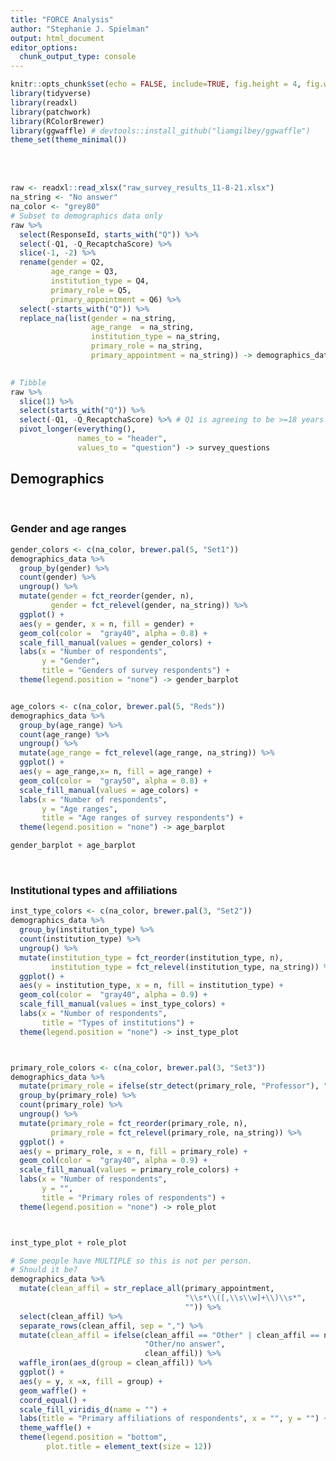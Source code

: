 ```yaml
---
title: "FORCE Analysis"
author: "Stephanie J. Spielman"
output: html_document
editor_options: 
  chunk_output_type: console
---
```


```r
knitr::opts_chunk$set(echo = FALSE, include=TRUE, fig.height = 4, fig.width = 6)
library(tidyverse)
library(readxl)
library(patchwork)
library(RColorBrewer)
library(ggwaffle) # devtools::install_github("liamgilbey/ggwaffle")
theme_set(theme_minimal())

```
<br><br>

<!--
##### Notes on data cleaning (for Stephanie)

+ The headers ending in `_TEXT` provide the survey responses for the associated questions' "Other" field.
+ Questions with `_` but without `_TEXT` are for multiple choice grids

-->

```r
raw <- readxl::read_xlsx("raw_survey_results_11-8-21.xlsx")
na_string <- "No answer"
na_color <- "grey80"
# Subset to demographics data only
raw %>% 
  select(ResponseId, starts_with("Q")) %>%
  select(-Q1, -Q_RecaptchaScore) %>%
  slice(-1, -2) %>%
  rename(gender = Q2,
         age_range = Q3,
         institution_type = Q4,
         primary_role = Q5,
         primary_appointment = Q6) %>%
  select(-starts_with("Q")) %>%
  replace_na(list(gender = na_string, 
                  age_range  = na_string, 
                  institution_type = na_string,
                  primary_role = na_string, 
                  primary_appointment = na_string)) -> demographics_data
         

# Tibble 
raw %>% 
  slice(1) %>%
  select(starts_with("Q")) %>%
  select(-Q1, -Q_RecaptchaScore) %>% # Q1 is agreeing to be >=18 years old.
  pivot_longer(everything(), 
               names_to = "header", 
               values_to = "question") -> survey_questions 
```


## Demographics
<br>

### Gender and age ranges

```r
gender_colors <- c(na_color, brewer.pal(5, "Set1"))
demographics_data %>%
  group_by(gender) %>%
  count(gender) %>%
  ungroup() %>%
  mutate(gender = fct_reorder(gender, n),
         gender = fct_relevel(gender, na_string)) %>%
  ggplot() + 
  aes(y = gender, x = n, fill = gender) + 
  geom_col(color =  "gray40", alpha = 0.8) + 
  scale_fill_manual(values = gender_colors) + 
  labs(x = "Number of respondents", 
       y = "Gender", 
       title = "Genders of survey respondents") + 
  theme(legend.position = "none") -> gender_barplot


age_colors <- c(na_color, brewer.pal(5, "Reds"))
demographics_data %>%
  group_by(age_range) %>%
  count(age_range) %>%
  ungroup() %>%
  mutate(age_range = fct_relevel(age_range, na_string)) %>%
  ggplot() + 
  aes(y = age_range,x= n, fill = age_range) + 
  geom_col(color =  "gray50", alpha = 0.8) + 
  scale_fill_manual(values = age_colors) + 
  labs(x = "Number of respondents", 
       y = "Age ranges", 
       title = "Age ranges of survey respondents") + 
  theme(legend.position = "none") -> age_barplot

gender_barplot + age_barplot
```

<br>

### Institutional types and affiliations

```r
inst_type_colors <- c(na_color, brewer.pal(3, "Set2"))
demographics_data %>%
  group_by(institution_type) %>%
  count(institution_type) %>%
  ungroup() %>%
  mutate(institution_type = fct_reorder(institution_type, n),
         institution_type = fct_relevel(institution_type, na_string)) %>%
  ggplot() + 
  aes(y = institution_type, x = n, fill = institution_type) + 
  geom_col(color =  "gray40", alpha = 0.9) + 
  scale_fill_manual(values = inst_type_colors) + 
  labs(x = "Number of respondents", 
       title = "Types of institutions") +
  theme(legend.position = "none") -> inst_type_plot



primary_role_colors <- c(na_color, brewer.pal(3, "Set3"))
demographics_data %>%
  mutate(primary_role = ifelse(str_detect(primary_role, "Professor"), "Professor", primary_role)) %>%
  group_by(primary_role) %>%
  count(primary_role) %>%
  ungroup() %>%
  mutate(primary_role = fct_reorder(primary_role, n),
         primary_role = fct_relevel(primary_role, na_string)) %>%
  ggplot() + 
  aes(y = primary_role, x = n, fill = primary_role) + 
  geom_col(color =  "gray40", alpha = 0.9) + 
  scale_fill_manual(values = primary_role_colors) + 
  labs(x = "Number of respondents", 
       y = "", 
       title = "Primary roles of respondents") +
  theme(legend.position = "none") -> role_plot



inst_type_plot + role_plot

```

```r
# Some people have MULTIPLE so this is not per person. 
# Should it be?
demographics_data %>%
  mutate(clean_affil = str_replace_all(primary_appointment, 
                                       "\\s*\\([,\\s\\w]+\\)\\s*",
                                       "")) %>%
  select(clean_affil) %>%
  separate_rows(clean_affil, sep = ",") %>%
  mutate(clean_affil = ifelse(clean_affil == "Other" | clean_affil == na_string, 
                              "Other/no answer", 
                              clean_affil)) %>%
  waffle_iron(aes_d(group = clean_affil)) %>%
  ggplot() + 
  aes(y = y, x =x, fill = group) + 
  geom_waffle() +
  coord_equal() +
  scale_fill_viridis_d(name = "") +
  labs(title = "Primary affiliations of respondents", x = "", y = "") +
  theme_waffle() +
  theme(legend.position = "bottom", 
        plot.title = element_text(size = 12))
```